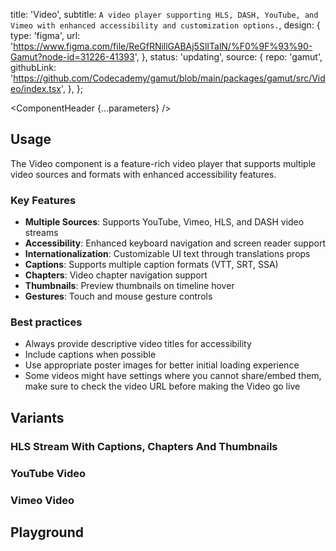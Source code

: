 


  title: 'Video',
  subtitle: `A video player supporting HLS, DASH, YouTube, and Vimeo with enhanced accessibility and customization options.`,
  design: {
    type: 'figma',
    url: 'https://www.figma.com/file/ReGfRNillGABAj5SlITalN/%F0%9F%93%90-Gamut?node-id=31226-41393',
  },
  status: 'updating',
  source: {
    repo: 'gamut',
    githubLink:
      'https://github.com/Codecademy/gamut/blob/main/packages/gamut/src/Video/index.tsx',
  },
};

<Meta of={VideoStories} />

<ComponentHeader {...parameters} />

## Usage

The Video component is a feature-rich video player that supports multiple video sources and formats with enhanced accessibility features.

### Key Features

- **Multiple Sources**: Supports YouTube, Vimeo, HLS, and DASH video streams
- **Accessibility**: Enhanced keyboard navigation and screen reader support
- **Internationalization**: Customizable UI text through translations props
- **Captions**: Supports multiple caption formats (VTT, SRT, SSA)
- **Chapters**: Video chapter navigation support
- **Thumbnails**: Preview thumbnails on timeline hover
- **Gestures**: Touch and mouse gesture controls

### Best practices

- Always provide descriptive video titles for accessibility
- Include captions when possible
- Use appropriate poster images for better initial loading experience
- Some videos might have settings where you cannot share/embed them, make sure to check the video URL before making the Video go live

## Variants

### HLS Stream With Captions, Chapters And Thumbnails

<Canvas of={VideoStories.VideoWithTracksAndThumbnails} />

### YouTube Video

<Canvas of={VideoStories.Youtube} />

### Vimeo Video

<Canvas of={VideoStories.Vimeo} />

## Playground

<Canvas sourceState="shown" of={VideoStories.Default} />

<Controls />
